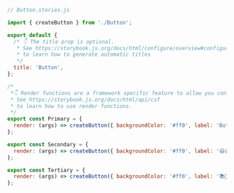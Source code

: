 ```js
// Button.stories.js

import { createButton } from './Button';

export default {
  /* 👇 The title prop is optional.
   * See https://storybook.js.org/docs/html/configure/overview#configure-story-loading
   * to learn how to generate automatic titles
   */
  title: 'Button',
};

/*
 *👇 Render functions are a framework specific feature to allow you control on how the component renders.
 * See https://storybook.js.org/docs/html/api/csf
 * to learn how to use render functions.
 */
export const Primary = {
  render: (args) => createButton({ backgroundColor: '#ff0', label: 'Button' }),
};

export const Secondary = {
  render: (args) => createButton({ backgroundColor: '#ff0', label: '😄👍😍💯' }),
};

export const Tertiary = {
  render: (args) => createButton({ backgroundColor: '#ff0', label: '📚📕📈🤓' }),
};
```
